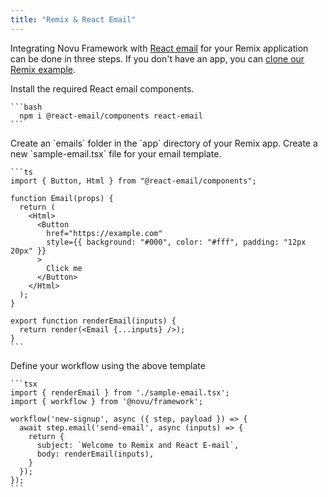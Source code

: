 ```yaml
---
title: "Remix & React Email"
---
```


Integrating Novu Framework with [React email](https://react.email/) for your Remix application can be done in three steps. If you don't have an app, you can [clone our Remix example](https://github.com/novuhq/novu-framework-remix-example).

<Steps>
  <Step title="Install React email components">
    Install the required React email components.

    ```bash
      npm i @react-email/components react-email
    ```

  </Step>
  <Step title="Create email templates folder">
        Create an `emails` folder in the `app` directory of your Remix app.
  </Step>
  <Step title="Write your email">
    Create a new `sample-email.tsx` file for your email template.

    ```ts
    import { Button, Html } from "@react-email/components";

    function Email(props) {
      return (
        <Html>
          <Button
            href="https://example.com"
            style={{ background: "#000", color: "#fff", padding: "12px 20px" }}
          >
            Click me
          </Button>
        </Html>
      );
    }

    export function renderEmail(inputs) {
      return render(<Email {...inputs} />);
    }
    ```

  </Step>
  <Step title="Write your workflow">
    Define your workflow using the above template

    ```tsx
    import { renderEmail } from './sample-email.tsx';
    import { workflow } from '@novu/framework';

    workflow('new-signup', async ({ step, payload }) => {
      await step.email('send-email', async (inputs) => {
        return {
          subject: `Welcome to Remix and React E-mail`,
          body: renderEmail(inputs),
        }
      });
    });
    ```

  </Step>
</Steps>
